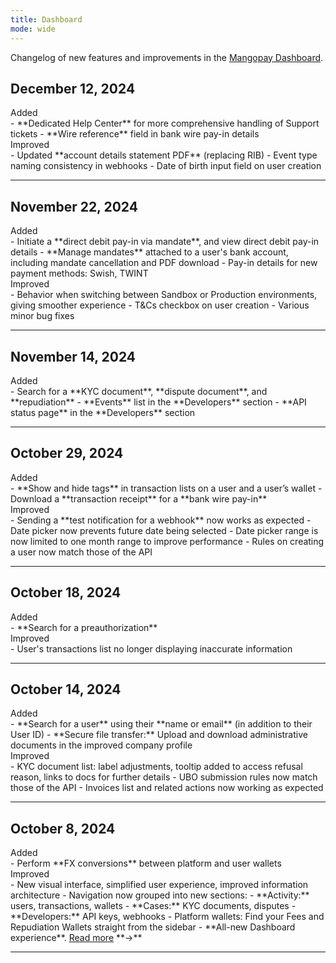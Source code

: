 ```yaml
---
title: Dashboard
mode: wide
---
```


Changelog of new features and improvements in the <a href="https://hub.mangopay.com/" target="_blank">Mangopay Dashboard</a>. 

## December 12, 2024 

<div class="pill pill-green">Added</div> 
- **Dedicated Help Center** for more comprehensive handling of Support tickets
- **Wire reference** field in bank wire pay-in details

<div class="pill pill-blue">Improved</div> 
- Updated **account details statement PDF** (replacing RIB)
- Event type naming consistency in webhooks
- Date of birth input field on user creation

---

## November 22, 2024 

<div class="pill pill-green">Added</div>
- Initiate a **direct debit pay-in via mandate**, and view direct debit pay-in details
- **Manage mandates** attached to a user's bank account, including mandate cancellation and PDF download
- Pay-in details for new payment methods: Swish, TWINT

<div class="pill pill-blue">Improved</div>
- Behavior when switching between Sandbox or Production environments, giving smoother experience
- T&Cs checkbox on user creation
- Various minor bug fixes

---

## November 14, 2024

<div class="pill pill-green">Added</div> 
- Search for a **KYC document**, **dispute document**, and **repudiation**
- **Events** list in the **Developers** section
- **API status page** in the **Developers** section

---

## October 29, 2024

<div class="pill pill-green">Added</div> 
- **Show and hide tags** in transaction lists on a user and a user’s wallet
- Download a **transaction receipt** for a **bank wire pay-in**

<div class="pill pill-blue">Improved</div> 
- Sending a **test notification for a webhook** now works as expected
- Date picker now prevents future date being selected
- Date picker range is now limited to one month range to improve performance
- Rules on creating a user now match those of the API

---

## October 18, 2024

<div class="pill pill-green">Added</div> 
- **Search for a preauthorization**

<div class="pill pill-blue">Improved</div> 
- User's transactions list no longer displaying inaccurate information

---

## October 14, 2024

<div class="pill pill-green">Added</div> 
- **Search for a user** using their **name or email** (in addition to their User ID)
- **Secure file transfer:** Upload and download administrative documents in the improved company profile

<div class="pill pill-blue">Improved</div> 
- KYC document list: label adjustments, tooltip added to access refusal reason, links to docs for further details
- UBO submission rules now match those of the API
- Invoices list and related actions now working as expected

---

## October 8, 2024

<div class="pill pill-green">Added</div> 
- Perform **FX conversions** between platform and user wallets

<div class="pill pill-blue">Improved</div>
- New visual interface, simplified user experience, improved information architecture
- Navigation now grouped into new sections: 
  - **Activity:** users, transactions, wallets
  - **Cases:** KYC documents, disputes
  - **Developers:** API keys, webhooks
- Platform wallets: Find your Fees and Repudiation Wallets straight from the sidebar
- **All-new Dashboard experience**. <a href="/release-notes/dashboard/2024-10-08">Read more</a> **&rarr;**

---